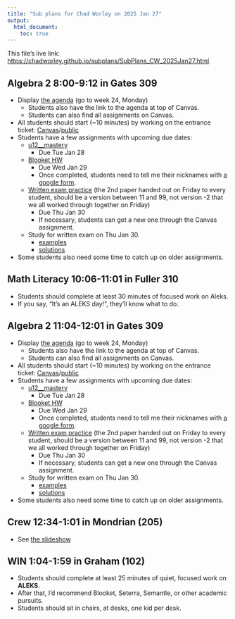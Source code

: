 ```yaml
---
title: "Sub plans for Chad Worley on 2025 Jan 27"
output: 
  html_document:
    toc: true
---
```


This file's live link: [https://chadworley.github.io/subplans/SubPlans_CW_2025Jan27.html](https://chadworley.github.io/subplans/SubPlans_CW_2025Jan27.html)

## Algebra 2 8:00-9:12 in Gates 309

* Display [the agenda](https://chadworley.github.io/a2/weekly_a2.htmlunit-12-radians-angles-arc-lengths-weeks-23-24) (go to week 24, Monday)
    * Students also have the link to the agenda at top of Canvas.
    * Students can also find all assignments on Canvas.
* All students should start (~10 minutes) by working on the entrance ticket: [Canvas](https://bart.instructure.com/courses/1314/quizzes/2644)/[public](https://chadworley.github.io/a2/ET2/ET_089.html)
* Students have a few assignments with upcoming due dates:
    * [u12__mastery](https://bart.instructure.com/courses/1314/quizzes/2715) 
        * Due Tue Jan 28
    * [Blooket HW](https://play.blooket.com/play?hwId=67937c3f87e5b6df67ac9491)
        * Due Wed Jan 29
        * Once completed, students need to tell me their nicknames with [a google form](https://docs.google.com/forms/d/e/1FAIpQLSfWdtJVkwSaEhJgaNAYdo_SS7zryWN6ELn3XebowrSYoA_RhQ/viewform?usp=header).
    * [Written exam practice](https://bart.instructure.com/courses/1314/assignments/24036) (the 2nd paper handed out on Friday to every student, should be a version between 11 and 99, not version -2 that we all worked through together on Friday)
        * Due Thu Jan 30
        * If necessary, students can get a new one through the Canvas assignment.
    * Study for written exam on Thu Jan 30.
        * [examples](https://chadworley.github.io/a2/u12/written_exam/practice/u12we_examples.pdf)
        * [solutions](https://chadworley.github.io/a2/u12/written_exam/practice/u12we_examples_sols.pdf)
* Some students also need some time to catch up on older assignments.


## Math Literacy 10:06-11:01 in Fuller 310

* Students should complete at least 30 minutes of focused work on Aleks.
* If you say, "It's an ALEKS day!", they'll know what to do.

## Algebra 2 11:04-12:01 in Gates 309

* Display [the agenda](https://chadworley.github.io/a2/weekly_a2.htmlunit-12-radians-angles-arc-lengths-weeks-23-24) (go to week 24, Monday)
    * Students also have the link to the agenda at top of Canvas.
    * Students can also find all assignments on Canvas.
* All students should start (~10 minutes) by working on the entrance ticket: [Canvas](https://bart.instructure.com/courses/1314/quizzes/2644)/[public](https://chadworley.github.io/a2/ET2/ET_089.html)
* Students have a few assignments with upcoming due dates:
    * [u12__mastery](https://bart.instructure.com/courses/1314/quizzes/2715) 
        * Due Tue Jan 28
    * [Blooket HW](https://play.blooket.com/play?hwId=67937c3f87e5b6df67ac9491)
        * Due Wed Jan 29
        * Once completed, students need to tell me their nicknames with [a google form](https://docs.google.com/forms/d/e/1FAIpQLSfWdtJVkwSaEhJgaNAYdo_SS7zryWN6ELn3XebowrSYoA_RhQ/viewform?usp=header).
    * [Written exam practice](https://bart.instructure.com/courses/1314/assignments/24036) (the 2nd paper handed out on Friday to every student, should be a version between 11 and 99, not version -2 that we all worked through together on Friday)
        * Due Thu Jan 30
        * If necessary, students can get a new one through the Canvas assignment.
    * Study for written exam on Thu Jan 30.
        * [examples](https://chadworley.github.io/a2/u12/written_exam/practice/u12we_examples.pdf)
        * [solutions](https://chadworley.github.io/a2/u12/written_exam/practice/u12we_examples_sols.pdf)
* Some students also need some time to catch up on older assignments.

## Crew 12:34-1:01 in Mondrian (205)

* See [the slideshow](https://docs.google.com/presentation/d/1zKdtLoqtBSP-KQYLI95GKgppDIyVo6T-IjG-af4Ft0U/edit?usp=sharing)

## WIN 1:04-1:59 in Graham (102)

* Students should complete at least 25 minutes of quiet, focused work on **ALEKS**.
* After that, I'd recommend Blooket, Seterra, Semantle, or other academic pursuits.
* Students should sit in chairs, at desks, one kid per desk.




